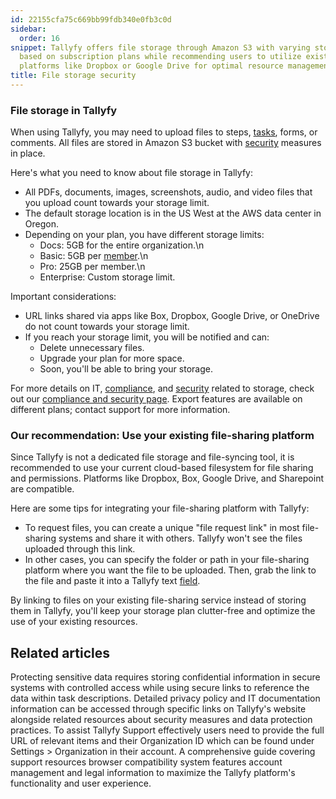 ```yaml
---
id: 22155cfa75c669bb99fdb340e0fb3c0d
sidebar:
  order: 16
snippet: Tallyfy offers file storage through Amazon S3 with varying storage limits
  based on subscription plans while recommending users to utilize existing file-sharing
  platforms like Dropbox or Google Drive for optimal resource management.
title: File storage security
---
```


### File storage in Tallyfy

When using Tallyfy, you may need to upload files to steps, [tasks](/products/pro/tracking-and-tasks/tasks/), forms, or comments. All files are stored in Amazon S3 bucket with [security](/products/pro/compliance/) measures in place.

Here's what you need to know about file storage in Tallyfy:

- All PDFs, documents, images, screenshots, audio, and video files that you upload count towards your storage limit.
- The default storage location is in the US West at the AWS data center in Oregon.
- Depending on your plan, you have different storage limits:
  - Docs: 5GB for the entire organization.\n
  - Basic: 5GB per [member](/products/pro/documenting/members/).\n
  - Pro: 25GB per member.\n
  - Enterprise: Custom storage limit.

Important considerations:

- URL links shared via apps like Box, Dropbox, Google Drive, or OneDrive do not count towards your storage limit.
- If you reach your storage limit, you will be notified and can:
  - Delete unnecessary files.
  - Upgrade your plan for more space.
  - Soon, you'll be able to bring your storage.

For more details on IT, [compliance](/products/pro/compliance/), and [security](/products/pro/compliance/) related to storage, check out our [compliance and security page](https://tallyfy.com/legal/compliance-security/). Export features are available on different plans; contact support for more information.

### Our recommendation: Use your existing file-sharing platform

Since Tallyfy is not a dedicated file storage and file-syncing tool, it is recommended to use your current cloud-based filesystem for file sharing and permissions. Platforms like Dropbox, Box, Google Drive, and Sharepoint are compatible.

Here are some tips for integrating your file-sharing platform with Tallyfy:

- To request files, you can create a unique "file request link" in most file-sharing systems and share it with others. Tallyfy won't see the files uploaded through this link.
- In other cases, you can specify the folder or path in your file-sharing platform where you want the file to be uploaded. Then, grab the link to the file and paste it into a Tallyfy text [field](/products/pro/tracking-and-tasks/tasks/what-are-form-fields-in-tallyfy/).

By linking to files on your existing file-sharing service instead of storing them in Tallyfy, you'll keep your storage plan clutter-free and optimize the use of your existing resources.


## Related articles
<CardGrid>
<LinkTitleCard header="<b>Tracking And Tasks > Protect sensitive data</b>" href="/products/pro/tracking-and-tasks/how-can-i-protect-sensitive-data-in-tallyfy/" > Protecting sensitive data requires storing confidential information in secure systems with controlled access while using secure links to reference the data within task descriptions. </LinkTitleCard>
<LinkTitleCard header="<b>Terms Legals > Tallyfy's privacy policy</b>" href="/products/pro/miscellaneous/terms-legals/where-can-i-find-tallyfys-privacy-policy/" > Detailed privacy policy and IT documentation information can be accessed through specific links on Tallyfy's website alongside related resources about security measures and data protection practices. </LinkTitleCard>
<LinkTitleCard header="<b>Support > Provide necessary info to Tallyfy's support team</b>" href="/products/pro/miscellaneous/support/how-to-provide-necessary-info-to-tallyfy-support/" > To assist Tallyfy Support effectively users need to provide the full URL of relevant items and their Organization ID which can be found under Settings > Organization in their account. </LinkTitleCard>
<LinkTitleCard header="<b>Pro > Miscellaneous</b>" href="/products/pro/miscellaneous/" > A comprehensive guide covering support resources browser compatibility system features account management and legal information to maximize the Tallyfy platform's functionality and user experience. </LinkTitleCard>
</CardGrid>